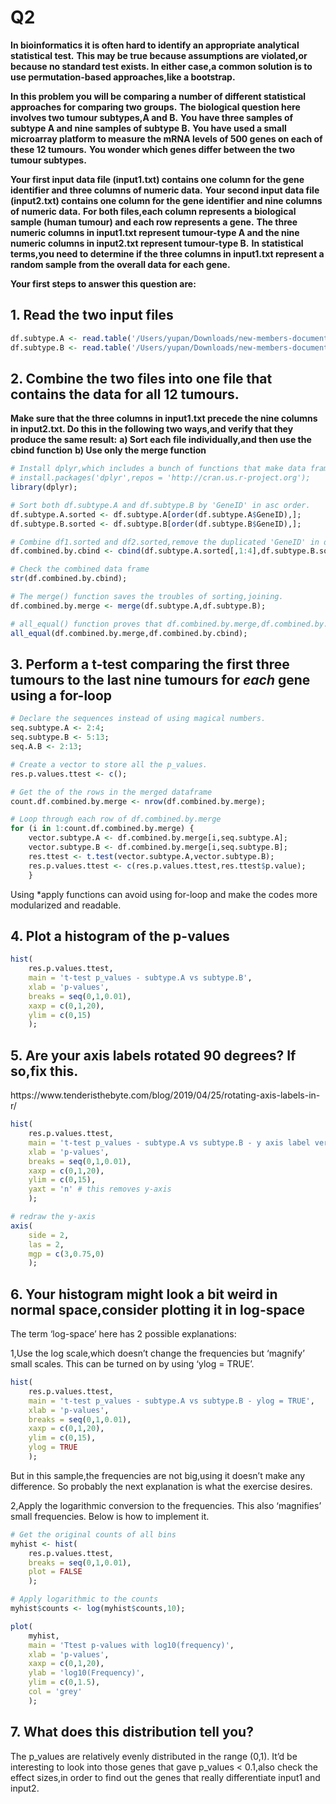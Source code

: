 # Q2
**In bioinformatics it is often hard to identify an appropriate analytical statistical test.**
**This may be true because assumptions are violated,or because no standard test exists. In either case,a common solution is to use permutation-based approaches,like a bootstrap.**

**In this problem you will be comparing a number of different statistical approaches for comparing two groups.**
**The biological question here involves two tumour subtypes,A and B.**
**You have three samples of subtype A and nine samples of subtype B.**
**You have used a small microarray platform to measure the mRNA levels of 500 genes on each of these 12 tumours.**
**You wonder which genes differ between the two tumour subtypes.**

**Your first input data file (input1.txt) contains one column for the gene identifier and three columns of numeric data.**
**Your second input data file (input2.txt) contains one column for the gene identifier and nine columns of numeric data.**
**For both files,each column represents a biological sample (human tumour) and each row represents a gene.**
**The three numeric columns in input1.txt represent tumour-type A and the nine numeric columns in input2.txt represent tumour-type B.**
**In statistical terms,you need to determine if the three columns in input1.txt represent a random sample from the overall data for each gene.**

**Your first steps to answer this question are:**

## 1. Read the two input files
```r
df.subtype.A <- read.table('/Users/yupan/Downloads/new-members-documentation-training-and-guides/r-training/1. statistical-analysis/input-files/input1.txt',header = TRUE);
df.subtype.B <- read.table('/Users/yupan/Downloads/new-members-documentation-training-and-guides/r-training/1. statistical-analysis/input-files/input2.txt',header = TRUE);
```

## 2. Combine the two files into one file that contains the data for all 12 tumours.
**Make sure that the three columns in input1.txt precede the nine columns in input2.txt. Do this in the following two ways,and verify that they produce the same result:**
**a) Sort each file individually,and then use the cbind function**
**b) Use only the merge function**

```r
# Install dplyr,which includes a bunch of functions that make data frame operation easier.
# install.packages('dplyr',repos = 'http://cran.us.r-project.org');
library(dplyr);

# Sort both df.subtype.A and df.subtype.B by 'GeneID' in asc order.
df.subtype.A.sorted <- df.subtype.A[order(df.subtype.A$GeneID),];
df.subtype.B.sorted <- df.subtype.B[order(df.subtype.B$GeneID),];

# Combine df1.sorted and df2.sorted,remove the duplicated 'GeneID' in df2.sorted.
df.combined.by.cbind <- cbind(df.subtype.A.sorted[,1:4],df.subtype.B.sorted[,2:10]);

# Check the combined data frame
str(df.combined.by.cbind);

# The merge() function saves the troubles of sorting,joining.
df.combined.by.merge <- merge(df.subtype.A,df.subtype.B);

# all_equal() function proves that df.combined.by.merge,df.combined.by.cbind are same.
all_equal(df.combined.by.merge,df.combined.by.cbind);
```

## 3. Perform a t-test comparing the first three tumours to the last nine tumours for *each* gene using a for-loop
```r
# Declare the sequences instead of using magical numbers.
seq.subtype.A <- 2:4;
seq.subtype.B <- 5:13;
seq.A.B <- 2:13;

# Create a vector to store all the p_values.
res.p.values.ttest <- c();

# Get the of the rows in the merged dataframe
count.df.combined.by.merge <- nrow(df.combined.by.merge);

# Loop through each row of df.combined.by.merge
for (i in 1:count.df.combined.by.merge) {
    vector.subtype.A <- df.combined.by.merge[i,seq.subtype.A];
    vector.subtype.B <- df.combined.by.merge[i,seq.subtype.B];
    res.ttest <- t.test(vector.subtype.A,vector.subtype.B);
    res.p.values.ttest <- c(res.p.values.ttest,res.ttest$p.value);
    }
```

Using *apply functions can avoid using for-loop and make the codes more modularized and readable.

## 4. Plot a histogram of the p-values
```r
hist(
    res.p.values.ttest,
    main = 't-test p_values - subtype.A vs subtype.B',
    xlab = 'p-values',
    breaks = seq(0,1,0.01),
    xaxp = c(0,1,20),
    ylim = c(0,15)
    );
```

## 5. Are your axis labels rotated 90 degrees?  If so,fix this.
https://www.tenderisthebyte.com/blog/2019/04/25/rotating-axis-labels-in-r/

```r
hist(
    res.p.values.ttest,
    main = 't-test p_values - subtype.A vs subtype.B - y axis label vertical',
    xlab = 'p-values',
    breaks = seq(0,1,0.01),
    xaxp = c(0,1,20),
    ylim = c(0,15),
    yaxt = 'n' # this removes y-axis
    );

# redraw the y-axis
axis(
    side = 2,
    las = 2,
    mgp = c(3,0.75,0)
    );
```

## 6. Your histogram might look a bit weird in normal space,consider plotting it in log-space

The term 'log-space' here has 2 possible explanations:

1,Use the log scale,which doesn't change the frequencies but 'magnify' small scales. This can be turned on by using 'ylog = TRUE'. 

```r
hist(
    res.p.values.ttest,
    main = 't-test p_values - subtype.A vs subtype.B - ylog = TRUE',
    xlab = 'p-values',
    breaks = seq(0,1,0.01),
    xaxp = c(0,1,20),
    ylim = c(0,15),
    ylog = TRUE
    );
```

But in this sample,the frequencies are not big,using it doesn't make any difference. So probably the next explanation is what the exercise desires.

2,Apply the logarithmic conversion to the frequencies. This also 'magnifies' small frequencies. 
Below is how to implement it.
```r
# Get the original counts of all bins
myhist <- hist(
    res.p.values.ttest,
    breaks = seq(0,1,0.01),
    plot = FALSE
    );

# Apply logarithmic to the counts
myhist$counts <- log(myhist$counts,10);

plot(
    myhist,
    main = 'Ttest p-values with log10(frequency)',
    xlab = 'p-values',
    xaxp = c(0,1,20),
    ylab = 'log10(Frequency)',
    ylim = c(0,1.5),
    col = 'grey'
    );
```

## 7. What does this distribution tell you?
The p_values are relatively evenly distributed in the range (0,1).
It'd be interesting to look into those genes that gave p_values < 0.1,also check the effect sizes,in order to find out the genes that really differentiate input1 and input2.

